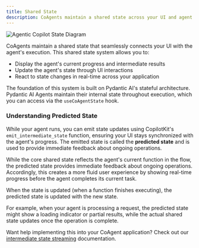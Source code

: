 ```yaml
---
title: Shared State
description: CoAgents maintain a shared state across your UI and agent execution.
---
```


<Frame className="mb-10">
  <img
    src="https://cdn.copilotkit.ai/docs/copilotkit/images/coagents/coagents-state-diagram.png"
    alt="Agentic Copilot State Diagram"
  />
</Frame>

CoAgents maintain a shared state that seamlessly connects your UI with the agent's execution. This shared state system allows you to:

- Display the agent's current progress and intermediate results
- Update the agent's state through UI interactions
- React to state changes in real-time across your application

The foundation of this system is built on Pydantic AI's stateful architecture. Pydantic AI Agents maintain their
internal state throughout execution, which you can access via the `useCoAgentState` hook.

### Understanding Predicted State

While your agent runs, you can emit state updates using CopilotKit's `emit_intermediate_state` function, ensuring your UI stays synchronized
with the agent's progress. The emitted state is called the **predicted state** and is used to provide immediate feedback about ongoing
operations.

While the core shared state reflects the agent's current function in the flow, the predicted state provides immediate
feedback about ongoing operations. Accordingly, this creates a more fluid user experience by showing real-time progress before the agent
completes its current task.

When the state is updated (when a function finishes executing), the predicted state is updated with the new state.

For example, when your agent is processing a request, the predicted state might show a loading indicator or partial results, while the actual
shared state updates once the operation is complete.

Want help implementing this into your CoAgent application? Check out our [intermediate state streaming](/pydantic-ai/shared-state/predictive-state-updates)
documentation. 